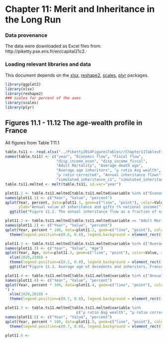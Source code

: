 Chapter 11: Merit and Inheritance in the Long Run
=================================================

### Data provenance

The data were downloaded as Excel files from: http://piketty.pse.ens.fr/en/capital21c2.·

### Loading relevant libraries and data

This document depends on the [xlsx](http://cran.r-project.org/web/packages/xlsx/index.html), [reshape2](http://cran.r-project.org/web/packages/reshape2/index.html), [scales](http://cran.r-project.org/web/packages/scales/index.html), [plyr](http://cran.r-project.org/web/packages/ggplot2/index.html) packages.


```r
library(ggplot2)
library(xlsx)
library(reshape2)
### scales for percent of the axes
library(scales)
library(plyr)
```

## Figures 11.1 - 11.12 The age-wealth profile in France

All figures from Table T11.1

```r
table.ts11 <- read.xlsx("../Piketty2014FiguresTables//Chapter11TablesFigures.xlsx", sheetName="TS11.1", rowIndex=8:39, colIndex=1:13, header=FALSE)
names(table.ts11) <- c("year", "Economic flow", "Fiscal flow",
                       "disp_income_econ", "disp_income_fiscal", 
                       "Adult Mortality", "Average death age", 
                       "Average age inheritors", "μ ratio Avg wealth",
                       "μ ratio corrected", "Annual inheritance flows",
                       "simulated_inheritance_s1", "simulated_inheritance_s2")
table.ts11.melted <- melt(table.ts11, id.var="year")

plot11.1 <- table.ts11.melted[table.ts11.melted$variable %in% c("Economic flow", "Fiscal flow"), ]
names(plot11.1) <- c("Year", "Value", "percent")
qplot(Year, percent, data=plot11.1, geom=c("line", "point"), color=Value, xlab="Year",
      ylab="Annual value of inheritance and gifts (% national income)") + xlim(1820, 2020) +
  ggtitle("Figure 11.1. The annual inheritance flow as a fraction of national income, France 1820-2010")

plot11.2 <- table.ts11.melted[table.ts11.melted$variable == "Adult Mortality", ]
names(plot11.2) <- c("Year", "Value", "percent")
qplot(Year, percent * 100, data=plot11.2, geom=c("line", "point"), color=Value, xlab = "The mortality rate fell in France during the 20th century (rise of life expectancy), \n and should increase somewhat during the 21st century (baby-boom effect). ", ylab= "Adult mortality rate (%)") + xlim(1820,2100) +
  theme(legend.position=c(0.6, 0.8), legend.background = element_rect(fill="transparent"))

plot11.3 <- table.ts11.melted[table.ts11.melted$variable %in% c("Average death age", "Average age inheritors"), ]
names(plot11.3) <- c("Year", "Value", "Age")
qplot(Year, Age, data=plot11.3, geom=c("line", "point"), color=Value, xlab = "Year", ylab= "Average age in years") +
  xlim(1820,2100) +
  theme(legend.position=c(0.2, 0.8), legend.background = element_rect(fill="transparent")) +
  ggtitle("Figure 11.3. Average age of decedents and inheritors, France 1820-2100")

plot11.4 <- table.ts11.melted[table.ts11.melted$variable %in% c("Annual inheritance flows", "Adult Mortality"), ]
names(plot11.4) <- c("Year", "Value", "percent")
qplot(Year, percent * 100, data=plot11.4, geom=c("line", "point"), color=Value, xlab = "Year", ylab= "Annual rate of transmission or mortality (%)
") +
  xlim(1820,2010) +
  theme(legend.position=c(0.7, 0.8), legend.background = element_rect(fill="transparent"))

plot11.5 <- table.ts11.melted[table.ts11.melted$variable %in% 
                                c("μ ratio Avg wealth", "μ ratio corrected"), ]
names(plot11.5) <- c("Year", "Value", "percent")
qplot(Year, percent * 100, data=plot11.5, geom=c("line", "point"), color=Value, xlab = "Year", ylab= "Ratio between the average wealth of decedents and the living") + xlim(1820,2010) +
  theme(legend.position=c(0.7, 0.8), legend.background = element_rect(fill="transparent"))

plot11.6 <- 
```

